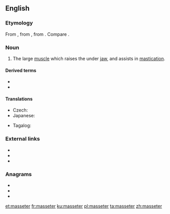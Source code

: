 ==English==
{{wikipedia}}

===Etymology===
From {{etyl|NL.|en}}, from {{etyl|grc|en}} {{m|grc|μασητήρ||a chewer, a muscle of the lower jaw used in chewing}}, from {{m|grc|μασᾶσθαι||to chew}}. Compare {{cog|fr|masséter}}.

===Noun===
{{en-noun}}

# {{lb|en|anatomy}} The large [[muscle]] which raises the under [[jaw]], and assists in [[mastication]].

====Derived terms====
* {{l|en|masseteral}}
* {{l|en|masseteric}}

====Translations====
{{trans-top|the large muscle which raises the under jaw, and assists in mastication}}
* Czech: {{t|cs|žvýkací sval|m}}
* Japanese: {{t|ja|咬筋|tr=こうきん, kōkin|sc=Jpan}}
{{trans-mid}}
* Tagalog: {{t|tl|pangnguya}}
{{trans-bottom}}

===External links===
* {{R:Webster 1913}}
* {{R:Century 1911}}
* {{R:OneLook}}

===Anagrams===
* {{l|en|seamster}}
* {{l|en|steamers}}
* {{l|en|streames}}

[[et:masseter]]
[[fr:masseter]]
[[ku:masseter]]
[[pl:masseter]]
[[ta:masseter]]
[[zh:masseter]]